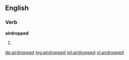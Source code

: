 ==English==

===Verb===
'''airdropped'''

# {{past of|airdrop}}

[[de:airdropped]]
[[mg:airdropped]]
[[ml:airdropped]]
[[vi:airdropped]]